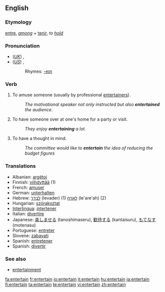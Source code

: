 ==English==

===Etymology===
{{OF.}} [[entre]], ''[[among]]'' + [[tenir]], ''to [[hold]]''

===Pronunciation===
*(''[[Received Pronunciation|UK]]'') {{IPA|/ˌɛntəˈteɪn/}}, {{SAMPA|/%Ent@"teIn/}}
*(''[[General American|US]]'') {{IPA|/ˌɛntɚˈteɪn/}}, {{SAMPA|/%Ent@`"teIn/}}
*:Rhymes: [[Rhymes:English:-eɪn|-eɪn]]

===Verb===
{{en-verb}}

# {{transitive}} To amuse someone (usually by professional [[entertainer]]s).
#:''The motivational speaker not only instructed but also '''entertained''' the audience.''
# {{transitive}} To have someone over at one's home for a party or visit.
#:''They enjoy '''entertaining''' a lot.''
# {{transitive}} To have a thought in mind.
#:''The committee would like to '''entertain''' the idea  of reducing the budget figures''

===Translations===
*Albanian: [[argëtoj]]
*Finnish: [[viihdyttää]] (1)
*French: [[amuser]]
*German: [[unterhalten]]
*Hebrew: [[לבדר]] (levader) (1) [[לארח]] (le'are'ah) (2)
*Hungarian: [[szórakoztat]]
*[[Interlingua]]: [[intertener]]
*Italian: [[divertire]]
*Japanese: [[楽しませる]] (tanoshimaseru), [[歓待する]] (kantaisuru), [[もてなす]] (motenasu)
*Portuguese: [[entreter]]
*Slovene: [[zabavati]]
*Spanish: [[entretener]]
*Spanish: [[divertir]]

===See also===
*[[entertainment]]

[[fa:entertain]]
[[fr:entertain]]
[[io:entertain]]
[[it:entertain]]
[[hu:entertain]]
[[ja:entertain]]
[[fi:entertain]]
[[ta:entertain]]
[[te:entertain]]
[[vi:entertain]]
[[zh:entertain]]
